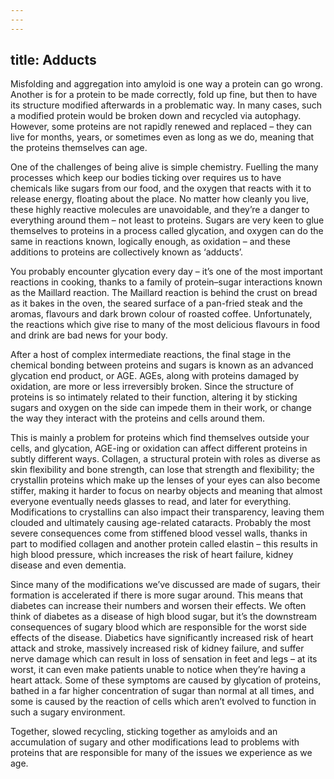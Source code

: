 ```yaml
---
---
---
```

title: Adducts
---




Misfolding and aggregation into amyloid is one way a protein can go wrong. Another is for a protein to be made correctly, fold up fine, but then to have its structure modified afterwards in a problematic way. In many cases, such a modified protein would be broken down and recycled via autophagy. However, some proteins are not rapidly renewed and replaced – they can live for months, years, or sometimes even as long as we do, meaning that the proteins themselves can age.

One of the challenges of being alive is simple chemistry. Fuelling the many processes which keep our bodies ticking over requires us to have chemicals like sugars from our food, and the oxygen that reacts with it to release energy, floating about the place. No matter how cleanly you live, these highly reactive molecules are unavoidable, and they’re a danger to everything around them – not least to proteins. Sugars are very keen to glue themselves to proteins in a process called glycation, and oxygen can do the same in reactions known, logically enough, as oxidation – and these additions to proteins are collectively known as ‘adducts’.

You probably encounter glycation every day – it’s one of the most important reactions in cooking, thanks to a family of protein–sugar interactions known as the Maillard reaction. The Maillard reaction is behind the crust on bread as it bakes in the oven, the seared surface of a pan-fried steak and the aromas, flavours and dark brown colour of roasted coffee. Unfortunately, the reactions which give rise to many of the most delicious flavours in food and drink are bad news for your body.

After a host of complex intermediate reactions, the final stage in the chemical bonding between proteins and sugars is known as an advanced glycation end product, or AGE. AGEs, along with proteins damaged by oxidation, are more or less irreversibly broken. Since the structure of proteins is so intimately related to their function, altering it by sticking sugars and oxygen on the side can impede them in their work, or change the way they interact with the proteins and cells around them.

This is mainly a problem for proteins which find themselves outside your cells, and glycation, AGE-ing or oxidation can affect different proteins in subtly different ways. Collagen, a structural protein with roles as diverse as skin flexibility and bone strength, can lose that strength and flexibility; the crystallin proteins which make up the lenses of your eyes can also become stiffer, making it harder to focus on nearby objects and meaning that almost everyone eventually needs glasses to read, and later for everything. Modifications to crystallins can also impact their transparency, leaving them clouded and ultimately causing age-related cataracts. Probably the most severe consequences come from stiffened blood vessel walls, thanks in part to modified collagen and another protein called elastin – this results in high blood pressure, which increases the risk of heart failure, kidney disease and even dementia.

Since many of the modifications we’ve discussed are made of sugars, their formation is accelerated if there is more sugar around. This means that diabetes can increase their numbers and worsen their effects. We often think of diabetes as a disease of high blood sugar, but it’s the downstream consequences of sugary blood which are responsible for the worst side effects of the disease. Diabetics have significantly increased risk of heart attack and stroke, massively increased risk of kidney failure, and suffer nerve damage which can result in loss of sensation in feet and legs – at its worst, it can even make patients unable to notice when they’re having a heart attack. Some of these symptoms are caused by glycation of proteins, bathed in a far higher concentration of sugar than normal at all times, and some is caused by the reaction of cells which aren’t evolved to function in such a sugary environment.

Together, slowed recycling, sticking together as amyloids and an accumulation of sugary and other modifications lead to problems with proteins that are responsible for many of the issues we experience as we age.